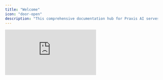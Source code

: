 ```yaml
---
title: "Welcome"
icon: "door-open"
description: "This comprehensive documentation hub for Praxis AI serves as your guide to the leading platform that revolutionizes how organizations leverage artificial intelligence to enhance productivity, learning, and operational excellence across enterprise and educational environments."
---
```


<iframe className="w-full aspect-video rounded-xl" src="https://player.vimeo.com/video/1100475061?badge=0&autopause=0&player_id=0&amp" title="YouTube video player" frameBorder="0" allow="accelerometer; autoplay; clipboard-write; encrypted-media; gyroscope; picture-in-picture" allowFullScreen />

## Getting Started

Follow our simple process to build your digital twins and start your AI potential.

<Card title="Start here" icon="rocket" horizontal="false" href="/getting-started">
  Follow along our quickstart guide.
</Card>

## Learn more

Connect more in depth with your digital twin by following these video tutorials.

<Columns cols={2}>
  <Card title="What can AI Do?" icon="pen-to-square" href="/development">
    Learn how to communicate with your AI digital twin.
  </Card>
  <Card title="Real-Time Conversation Mode" icon="sparkles" href="/essentials/settings">
    Engage with your AI using real-time conversation features.
  </Card>
  <Card title="Personal Assistants" icon="sparkles" href="/essentials/navigation">
    Use and build your own custom assistants to increase task efficiency.
  </Card>
  <Card title="IP Vault" icon="paperclip" href="/api-reference/introduction">
    Securely train your AI digital twin on personal data.
  </Card>
</Columns>